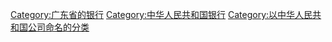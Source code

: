 [[Category:广东省的银行|Category:广东省的银行]]
[[Category:中华人民共和国银行|Category:中华人民共和国银行]]
[[Category:以中华人民共和国公司命名的分类|Category:以中华人民共和国公司命名的分类]]